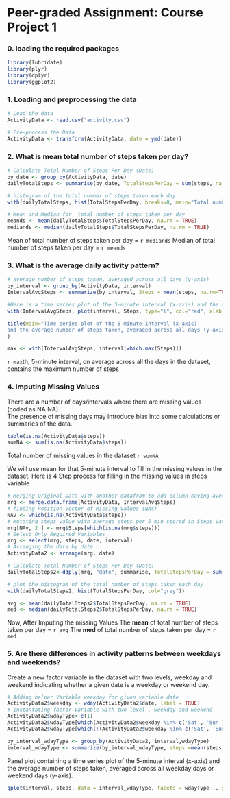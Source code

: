 # Peer-graded Assignment: Course Project 1

### 0. loading the required packages  
```r
library(lubridate)
library(plyr)
library(dplyr)
library(ggplot2)
```

### 1. Loading and preprocessing the data  

```r
# Load the data
ActivityData <- read.csv("activity.csv")
```

```r
# Pre-process the Data
ActivityData <- transform(ActivityData, date = ymd(date))
```

### 2. What is **mean** total number of steps taken per day?  
```r
# Calculate Total Number of Steps Per Day (Date)
by_date <- group_by(ActivityData, date)
dailyTotalSteps <- summarise(by_date, TotalStepsPerDay = sum(steps, na.rm = TRUE))
```


```r
# histogram of the total number of steps taken each day
with(dailyTotalSteps, hist(TotalStepsPerDay, breaks=8, main="Total number of steps per day", col="grey"))
```

```r
# Mean and Median for  total number of steps taken per day
meands <- mean(dailyTotalSteps$TotalStepsPerDay, na.rm = TRUE)
mediands <- median(dailyTotalSteps$TotalStepsPerDay, na.rm = TRUE)

```

Mean of total number of steps taken per day = `r mediands`
Median of total number of steps taken per day = `r meands`


### 3. What is the average daily activity pattern?  

```r
# average number of steps taken, averaged across all days (y-axis)
by_interval <- group_by(ActivityData, interval)
IntervalAvgSteps <- summarize(by_interval, Steps = mean(steps, na.rm=TRUE))
```


```r
#Here is a time series plot of the 5-minute interval (x-axis) and the average number of steps taken, averaged across all days (y-axis)
with(IntervalAvgSteps, plot(interval, Steps, type="l", col="red", xlab = "The 5 Minute Interval", ylab= "Average Steps taken per 5 min. interval "))

title(main="Time series plot of the 5-minute interval (x-axis)
and the average number of steps taken, averaged across all days (y-axis)"
)
```


```r
max <- with(IntervalAvgSteps, interval[which.max(Steps)])
```

`r max`th, 5-minute interval, on average across all the days in the dataset, contains the maximum number of steps



### 4. Imputing Missing Values  

There are a number of days/intervals where there are missing values (coded as NA
NA).  
The presence of missing days may introduce bias into some calculations or summaries of the data. 
```r
table(is.na(ActivityData$steps))
sumNA <- sum(is.na(ActivityData$steps))
```
Total number of missing values in the dataset `r sumNA`  

We will use mean for that 5-minute interval to fill in the missing values in the dataset.
Here is 4 Step process for filling in the missing values in steps variable

```r
# Merging Original Data with another datafram to add column having average number of steps per 5 minute interval
mrg <- merge.data.frame(ActivityData, IntervalAvgSteps)
# finding Position Vector of Missing Values (NAs)
NAv <- which(is.na(ActivityData$steps))
# Mutating steps value with average steps per 5 min stored in Steps Variable
mrg[NAv, 2 ] <- mrg$Steps[which(is.na(mrg$steps))]
# Select Only Required Variables
mrg <- select(mrg, steps, date, interval)
# Arranging the data by date
ActivityData2 <- arrange(mrg, date)

```

```r
# Calculate Total Number of Steps Per Day (Date)
dailyTotalSteps2<-ddply(mrg, "date", summarise, TotalStepsPerDay = sum(steps, na.rm = TRUE))
```

```r
# plot the histogram of the total number of steps taken each day
with(dailyTotalSteps2, hist(TotalStepsPerDay, col="grey"))
```


```r
avg <- mean(dailyTotalSteps2$TotalStepsPerDay, na.rm = TRUE)
med <- median(dailyTotalSteps2$TotalStepsPerDay, na.rm = TRUE)
```
Now, After Imputing the missing Values
The **mean** of total number of steps taken per day = `r avg`
The **med** of total number of steps taken per day = `r med`



### 5. Are there differences in activity patterns between weekdays and weekends?  
Create a new factor variable in the dataset with two levels, weekday and weekend indicating whether a given date is a weekday or weekend day.
```r
# Adding helper Variable weekday for given variable date
ActivityData2$weekday <- wday(ActivityData2$date, label = TRUE)
# Instantating factor Variable with two level , weekday and weekend 
ActivityData2$wdayType<-c(1)
ActivityData2$wdayType[which(ActivityData2$weekday %in% c('Sat', 'Sun'))] <-'Weekend'
ActivityData2$wdayType[which(!(ActivityData2$weekday %in% c('Sat', 'Sun')))] <-'Weekday'

```


```r
by_interval_wdayType <- group_by(ActivityData2, interval,wdayType)
interval_wdayType <- summarize(by_interval_wdayType, steps =mean(steps, na.rm = TRUE))
```

Panel plot containing a time series plot of the 5-minute interval (x-axis) and the average number of steps taken, averaged across all weekday days or weekend days (y-axis). 
```r
qplot(interval, steps, data = interval_wdayType, facets = wdayType~., geom="line")
```

